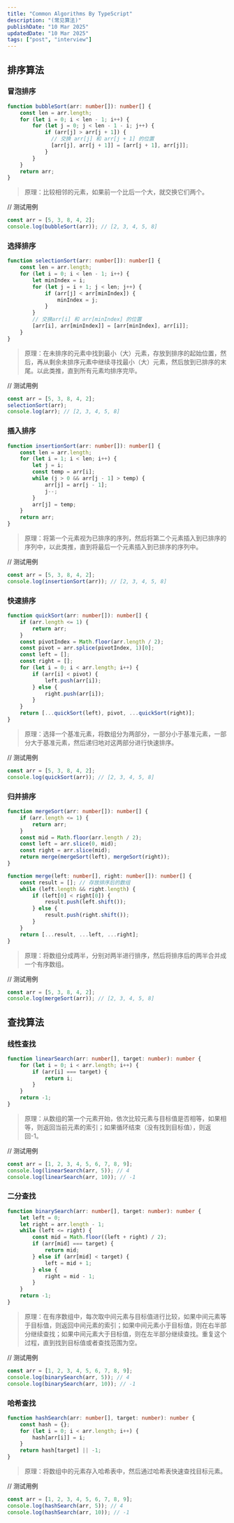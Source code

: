 ```yaml
---
title: "Common Algorithms By TypeScript"
description: "(常见算法)"
publishDate: "10 Mar 2025"
updatedDate: "10 Mar 2025"
tags: ["post", "interview"]
---
```


## 排序算法

### 冒泡排序

```typescript
function bubbleSort(arr: number[]): number[] {
    const len = arr.length;
    for (let i = 0; i < len - 1; i++) {
        for (let j = 0; j < len - 1 - i; j++) {
            if (arr[j] > arr[j + 1]) {
              // 交换 arr[j] 和 arr[j + 1] 的位置
              [arr[j], arr[j + 1]] = [arr[j + 1], arr[j]];
            }
        }
    }
    return arr;
}
```

> 原理：比较相邻的元素，如果前一个比后一个大，就交换它们两个。

// 测试用例

```typescript
const arr = [5, 3, 8, 4, 2];
console.log(bubbleSort(arr)); // [2, 3, 4, 5, 8]
```

### 选择排序

```typescript
function selectionSort(arr: number[]): number[] {
    const len = arr.length;
    for (let i = 0; i < len - 1; i++) {
        let minIndex = i;
        for (let j = i + 1; j < len; j++) {
            if (arr[j] < arr[minIndex]) {
                minIndex = j;
            }
        }
        // 交换arr[i] 和 arr[minIndex] 的位置
        [arr[i], arr[minIndex]] = [arr[minIndex], arr[i]];
    }
}
```

> 原理：在未排序的元素中找到最小（大）元素，存放到排序的起始位置，然后，再从剩余未排序元素中继续寻找最小（大）元素，然后放到已排序的末尾。以此类推，直到所有元素均排序完毕。

// 测试用例

```typescript
const arr = [5, 3, 8, 4, 2];
selectionSort(arr);
console.log(arr); // [2, 3, 4, 5, 8]
```

### 插入排序

```typescript
function insertionSort(arr: number[]): number[] {
    const len = arr.length;
    for (let i = 1; i < len; i++) {
        let j = i;
        const temp = arr[i];
        while (j > 0 && arr[j - 1] > temp) {
            arr[j] = arr[j - 1];
            j--;
        }
        arr[j] = temp;
    }
    return arr;
}
```

> 原理：将第一个元素视为已排序的序列，然后将第二个元素插入到已排序的序列中，以此类推，直到将最后一个元素插入到已排序的序列中。

// 测试用例

```typescript
const arr = [5, 3, 8, 4, 2];
console.log(insertionSort(arr)); // [2, 3, 4, 5, 8]
```

### 快速排序

```typescript
function quickSort(arr: number[]): number[] {
    if (arr.length <= 1) {
        return arr;
    }
    const pivotIndex = Math.floor(arr.length / 2);
    const pivot = arr.splice(pivotIndex, 1)[0];
    const left = [];
    const right = [];
    for (let i = 0; i < arr.length; i++) {
        if (arr[i] < pivot) {
            left.push(arr[i]);
        } else {
            right.push(arr[i]);
        }
    }
    return [...quickSort(left), pivot, ...quickSort(right)];
}
```

> 原理：选择一个基准元素，将数组分为两部分，一部分小于基准元素，一部分大于基准元素，然后递归地对这两部分进行快速排序。

// 测试用例

```typescript
const arr = [5, 3, 8, 4, 2];
console.log(quickSort(arr)); // [2, 3, 4, 5, 8]
```

### 归并排序

```typescript
function mergeSort(arr: number[]): number[] {
    if (arr.length <= 1) {
        return arr;
    }
    const mid = Math.floor(arr.length / 2);
    const left = arr.slice(0, mid);
    const right = arr.slice(mid);
    return merge(mergeSort(left), mergeSort(right));
}

function merge(left: number[], right: number[]): number[] {
    const result = []; // 存放排序后的数组
    while (left.length && right.length) {
        if (left[0] < right[0]) {
            result.push(left.shift());
        } else {
            result.push(right.shift());
        }
    }
    return [...result, ...left, ...right];
}
```

> 原理：将数组分成两半，分别对两半进行排序，然后将排序后的两半合并成一个有序数组。

// 测试用例

```typescript
const arr = [5, 3, 8, 4, 2];
console.log(mergeSort(arr)); // [2, 3, 4, 5, 8]
```

## 查找算法

### 线性查找

```typescript
function linearSearch(arr: number[], target: number): number {
    for (let i = 0; i < arr.length; i++) {
        if (arr[i] === target) {
            return i;
        }
    }
    return -1;
}
```

> 原理：从数组的第一个元素开始，依次比较元素与目标值是否相等，如果相等，则返回当前元素的索引；如果循环结束（没有找到目标值），则返回-1。

// 测试用例

```typescript
const arr = [1, 2, 3, 4, 5, 6, 7, 8, 9];
console.log(linearSearch(arr, 5)); // 4
console.log(linearSearch(arr, 10)); // -1
```

### 二分查找

```typescript
function binarySearch(arr: number[], target: number): number {
    let left = 0;
    let right = arr.length - 1;
    while (left <= right) {
        const mid = Math.floor((left + right) / 2);
        if (arr[mid] === target) {
            return mid;
        } else if (arr[mid] < target) {
            left = mid + 1;
        } else {
            right = mid - 1;
        }
    }
    return -1;
}
```

> 原理：在有序数组中，每次取中间元素与目标值进行比较，如果中间元素等于目标值，则返回中间元素的索引；如果中间元素小于目标值，则在右半部分继续查找；如果中间元素大于目标值，则在左半部分继续查找。重复这个过程，直到找到目标值或者查找范围为空。

// 测试用例

```typescript
const arr = [1, 2, 3, 4, 5, 6, 7, 8, 9];
console.log(binarySearch(arr, 5)); // 4
console.log(binarySearch(arr, 10)); // -1
```

### 哈希查找

```typescript
function hashSearch(arr: number[], target: number): number {
    const hash = {};
    for (let i = 0; i < arr.length; i++) {
        hash[arr[i]] = i;
    }
    return hash[target] || -1;
}
```

> 原理：将数组中的元素存入哈希表中，然后通过哈希表快速查找目标元素。

// 测试用例

```typescript
const arr = [1, 2, 3, 4, 5, 6, 7, 8, 9];
console.log(hashSearch(arr, 5)); // 4
console.log(hashSearch(arr, 10)); // -1
```
